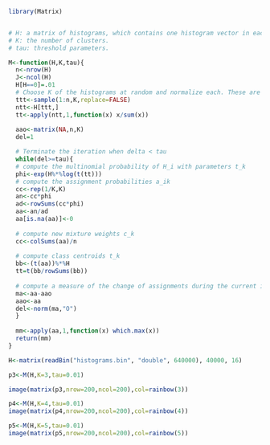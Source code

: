 
```r
library(Matrix)


# H: a matrix of histograms, which contains one histogram vector in each row. Each column corresponds to a histogram bin.
# K: the number of clusters.
# tau: threshold parameters.

M<-function(H,K,tau){
  n<-nrow(H)
  J<-ncol(H)
  H[H==0]=.01
  # Choose K of the histograms at random and normalize each. These are initial centroids.
  ttt<-sample(1:n,K,replace=FALSE)
  ntt<-H[ttt,]
  tt<-apply(ntt,1,function(x) x/sum(x))
  
  aao<-matrix(NA,n,K)
  del=1

  # Terminate the iteration when delta < tau
  while(del>=tau){
  # compute the multinomial probability of H_i with parameters t_k
  phi<-exp(H%*%log(t(tt))) 
  # compute the assignment probabilities a_ik
  cc<-rep(1/K,K)
  an<-cc*phi
  ad<-rowSums(cc*phi)
  aa<-an/ad
  aa[is.na(aa)]<-0
  
  # compute new mixture weights c_k 
  cc<-colSums(aa)/n
  
  # compute class centroids t_k
  bb<-(t(aa))%*%H
  tt=t(bb/rowSums(bb))
  
  # compute a measure of the change of assignments during the current iteration
  ma<-aa-aao
  aao<-aa
  del<-norm(ma,"O")
  }
  
  mm<-apply(aa,1,function(x) which.max(x))
  return(mm)
}

H<-matrix(readBin("histograms.bin", "double", 640000), 40000, 16)

p3<-M(H,K=3,tau=0.01)

image(matrix(p3,nrow=200,ncol=200),col=rainbow(3))

p4<-M(H,K=4,tau=0.01)
image(matrix(p4,nrow=200,ncol=200),col=rainbow(4))

p5<-M(H,K=5,tau=0.01)
image(matrix(p5,nrow=200,ncol=200),col=rainbow(5))
```

